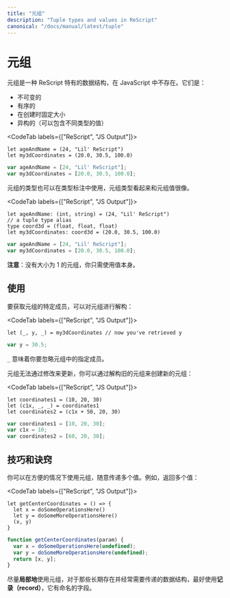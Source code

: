 ```yaml
---
title: "元组"
description: "Tuple types and values in ReScript"
canonical: "/docs/manual/latest/tuple"
---
```


<!--
# Tuple
-->
# 元组

<!--
Tuples are a ReScript-specific data structure that don't exist in JavaScript. They are:
-->

元组是一种 ReScript 特有的数据结构，在 JavaScript 中不存在。它们是：

<!--
- immutable
- ordered
- fix-sized at creation time
- heterogeneous (can contain different types of values)
-->

- 不可变的
- 有序的
- 在创建时固定大小
- 异构的（可以包含不同类型的值）

<CodeTab labels={["ReScript", "JS Output"]}>

```res example
let ageAndName = (24, "Lil' ReScript")
let my3dCoordinates = (20.0, 30.5, 100.0)
```
```js
var ageAndName = [24, "Lil' ReScript"];
var my3dCoordinates = [20.0, 30.5, 100.0];
```

</CodeTab>

<!--
Tuples' types can be used in type annotations as well. Tuple types visually resemble tuples values.
-->

元组的类型也可以在类型标注中使用，元组类型看起来和元组值很像。

<CodeTab labels={["ReScript", "JS Output"]}>

```res prelude
let ageAndName: (int, string) = (24, "Lil' ReScript")
// a tuple type alias
type coord3d = (float, float, float)
let my3dCoordinates: coord3d = (20.0, 30.5, 100.0)
```
```js
var ageAndName = [24, "Lil' ReScript"];
var my3dCoordinates = [20.0, 30.5, 100.0];
```
</CodeTab>

<!--
**Note**: there's no tuple of size 1. You'd just use the value itself.
-->

**注意**：没有大小为 1 的元组，你只需使用值本身。

<!--
## Usage
-->
## 使用

<!--
To get a specific member of a tuple, destructure it:
-->

要获取元组的特定成员，可以对元组进行解构：

<CodeTab labels={["ReScript", "JS Output"]}>

```res example
let (_, y, _) = my3dCoordinates // now you've retrieved y
```
```js
var y = 30.5;
```

</CodeTab>

<!--
The `_` means you're ignoring the indicated members of the tuple.
-->

`_` 意味着你要忽略元组中的指定成员。

<!--
Tuples aren't meant to be updated mutatively. You'd create new ones by destructuring the old ones:
-->

元组无法通过修改来更新，你可以通过解构旧的元组来创建新的元组：

<CodeTab labels={["ReScript", "JS Output"]}>

```res example
let coordinates1 = (10, 20, 30)
let (c1x, _, _) = coordinates1
let coordinates2 = (c1x + 50, 20, 30)
```
```js
var coordinates1 = [10, 20, 30];
var c1x = 10;
var coordinates2 = [60, 20, 30];
```

</CodeTab>


<!--
## Tips & Tricks
-->
## 技巧和诀窍

<!--
You'd use tuples in handy situations that pass around multiple values without too much ceremony. For example, to return many values:
-->

你可以在方便的情况下使用元组，随意传递多个值。例如，返回多个值：

<CodeTab labels={["ReScript", "JS Output"]}>

```res
let getCenterCoordinates = () => {
  let x = doSomeOperationsHere()
  let y = doSomeMoreOperationsHere()
  (x, y)
}
```
```js
function getCenterCoordinates(param) {
  var x = doSomeOperationsHere(undefined);
  var y = doSomeMoreOperationsHere(undefined);
  return [x, y];
}
```

</CodeTab>

<!--
Try to keep the usage of tuple **local**. For data structures that are long-living and passed around often, prefer a **record**, which has named fields.
-->

尽量**局部地**使用元组，对于那些长期存在并经常需要传递的数据结构，最好使用**记录（record）**，它有命名的字段。
